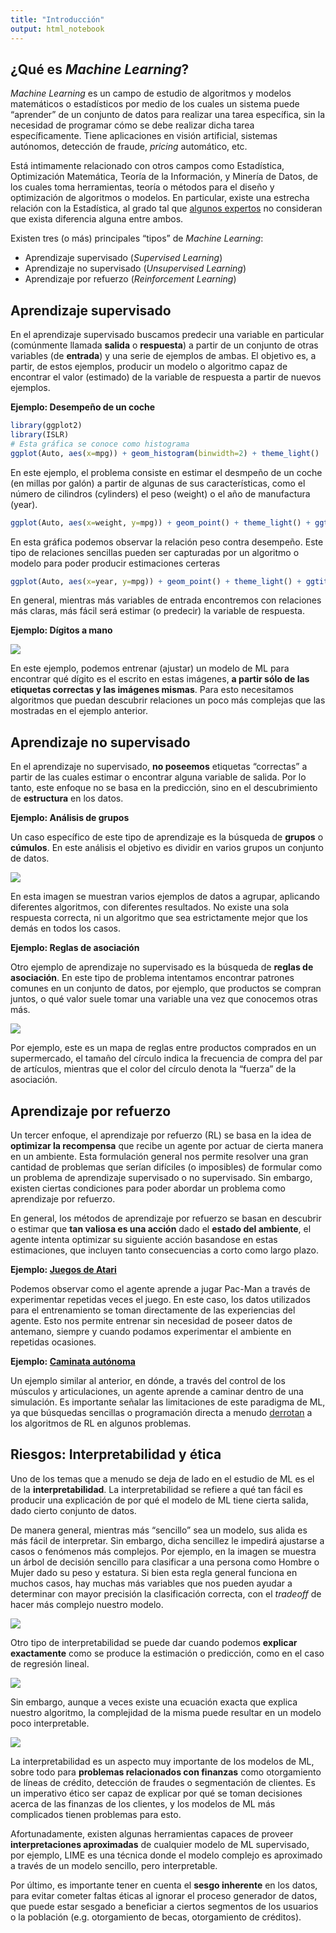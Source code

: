 ```yaml
---
title: "Introducción"
output: html_notebook
---
```

  
## ¿Qué es _Machine Learning_?

_Machine Learning_ es un campo de estudio de algoritmos y modelos matemáticos o estadísticos por medio de los cuales un sistema puede "aprender" de un conjunto de datos para realizar una tarea específica, sin la necesidad de programar cómo se debe realizar dicha tarea específicamente. Tiene aplicaciones en visión artificial, sistemas autónomos, detección de fraude, _pricing_ automático, etc.

Está intimamente relacionado con otros campos como Estadística, Optimización Matemática, Teoría de la Información, y Minería de Datos, de los cuales toma herramientas, teoría o métodos para el diseño y optimización de algoritmos o modelos. En particular, existe una estrecha relación con la Estadística, al grado tal que [algunos expertos](https://www.reddit.com/r/MachineLearning/comments/2fxi6v/ama_michael_i_jordan/ckelmtt/?context=3) no consideran que exista diferencia alguna entre ambos.

Existen tres (o más) principales "tipos" de _Machine Learning_:

* Aprendizaje supervisado (_Supervised Learning_)
* Aprendizaje no supervisado (_Unsupervised Learning_)
* Aprendizaje por refuerzo (_Reinforcement Learning_)

## Aprendizaje supervisado

En el aprendizaje supervisado buscamos predecir una variable en particular (comúnmente llamada **salida** o **respuesta**) a partir de un conjunto de otras variables (de **entrada**) y una serie de ejemplos de ambas. El objetivo es, a partir, de estos ejemplos, producir un modelo o algoritmo capaz de encontrar el valor (estimado) de la variable de respuesta a partir de nuevos ejemplos.

**Ejemplo: Desempeño de un coche**

```r
library(ggplot2)
library(ISLR)
# Esta gráfica se conoce como histograma
ggplot(Auto, aes(x=mpg)) + geom_histogram(binwidth=2) + theme_light()
```

En este ejemplo, el problema consiste en estimar el desmpeño de un coche (en millas por galón) a partir de algunas de sus características, como el número de cilindros (cylinders) el peso (weight) o el año de manufactura (year).

```r
ggplot(Auto, aes(x=weight, y=mpg)) + geom_point() + theme_light() + ggtitle("Peso vs MPG")
```

En esta gráfica podemos observar la relación peso contra desempeño. Este tipo de relaciones sencillas pueden ser capturadas por un algoritmo o modelo para poder producir estimaciones certeras

```r
ggplot(Auto, aes(x=year, y=mpg)) + geom_point() + theme_light() + ggtitle("Peso vs MPG")
```

En general, mientras más variables de entrada encontremos con relaciones más claras, más fácil será estimar (o predecir) la variable de respuesta.

**Ejemplo: Dígitos a mano**

![](images/mnist.png)

En este ejemplo, podemos entrenar (ajustar) un modelo de ML para encontrar qué dígito es el escrito en estas imágenes, **a partir sólo de las etiquetas correctas y las imágenes mismas**. Para esto necesitamos algoritmos que puedan descubrir relaciones un poco más complejas que las mostradas en el ejemplo anterior.

## Aprendizaje no supervisado

En el aprendizaje no supervisado, **no poseemos** etiquetas "correctas" a partir de las cuales estimar o encontrar alguna variable de salida. Por lo tanto, este enfoque no se basa en la predicción, sino en el descubrimiento de **estructura** en los datos.

**Ejemplo: Análisis de grupos**

Un caso específico de este tipo de aprendizaje es la búsqueda de **grupos** o **cúmulos**. En este análisis el objetivo es dividir en varios grupos un conjunto de datos.

![](images/cluster_analysis.png)

En esta imagen se muestran varios ejemplos de datos a agrupar, aplicando diferentes algoritmos, con diferentes resultados. No existe una sola respuesta correcta, ni un algoritmo que sea estrictamente mejor que los demás en todos los casos.

**Ejemplo: Reglas de asociación**

Otro ejemplo de aprendizaje no supervisado es la búsqueda de **reglas de asociación**. En este tipo de problema intentamos encontrar patrones comunes en un conjunto de datos, por ejemplo, que productos se compran juntos, o qué valor suele tomar una variable una vez que conocemos otras más.

![](images/rule_assoc.png)

Por ejemplo, este es un mapa de reglas entre productos comprados en un supermercado, el tamaño del círculo indica la frecuencia de compra del par de artículos, mientras que el color del círculo denota la "fuerza" de la asociación.

## Aprendizaje por refuerzo

Un tercer enfoque, el aprendizaje por refuerzo (RL) se basa en la idea de **optimizar la recompensa** que recibe un agente por actuar de cierta manera en un ambiente. Esta formulación general nos permite resolver una gran cantidad de problemas que serían difíciles (o imposibles) de formular como un problema de aprendizaje supervisado o no supervisado. Sin embargo, existen ciertas condiciones para poder abordar un problema como aprendizaje por refuerzo.

En general, los métodos de aprendizaje por refuerzo se basan en descubrir o estimar que **tan valiosa es una acción** dado el **estado del ambiente**, el agente intenta optimizar su siguiente acción basandose en estas estimaciones, que incluyen tanto consecuencias a corto como largo plazo.

**Ejemplo: [Juegos de Atari](https://www.youtube.com/watch?v=4MlZncshy1Q)**

Podemos observar como el agente aprende a jugar Pac-Man a través de experimentar repetidas veces el juego. En este caso, los datos utilizados para el entrenamiento se toman directamente de las experiencias del agente. Esto nos permite entrenar sin necesidad de poseer datos de antemano, siempre y cuando podamos experimentar el ambiente en repetidas ocasiones.

**Ejemplo: [Caminata autónoma](https://www.youtube.com/watch?v=gn4nRCC9TwQ)**

Un ejemplo similar al anterior, en dónde, a través del control de los músculos y articulaciones, un agente aprende a caminar dentro de una simulación. Es importante señalar las limitaciones de este paradigma de ML, ya que búsquedas sencillas o programación directa a menudo [derrotan](https://www.youtube.com/watch?v=vjSohj-Iclc) a los algoritmos de RL en algunos problemas.

## Riesgos: Interpretabilidad y ética

Uno de los temas que a menudo se deja de lado en el estudio de ML es el de la **interpretabilidad**. La interpretabilidad se refiere a qué tan fácil es producir una explicación de por qué el modelo de ML tiene cierta salida, dado cierto conjunto de datos. 

De manera general, mientras más "sencillo" sea un modelo, sus alida es más fácil de interpretar. Sin embargo, dicha sencillez le impedirá ajustarse a casos o fenómenos más complejos. Por ejemplo, en la imagen se muestra un árbol de decisión sencillo para clasificar a una persona como Hombre o Mujer dado su peso y estatura. Si bien esta regla general funciona en muchos casos, hay muchas más variables que nos pueden ayudar a determinar con mayor precisión la clasificación correcta, con el _tradeoff_ de hacer más complejo nuestro modelo.

![](images/simple_tree.png)

Otro tipo de interpretabilidad se puede dar cuando podemos **explicar exactamente** como se produce la estimación o predicción, como en el caso de regresión lineal. 

![](images/linear_regression.png)

Sin embargo, aunque a veces existe una ecuación exacta que explica nuestro algoritmo, la complejidad de la misma puede resultar en un modelo poco interpretable.

![](images/mlp.png)

La interpretabilidad es un aspecto muy importante de los modelos de ML, sobre todo para **problemas relacionados con finanzas** como otorgamiento de líneas de crédito, detección de fraudes o segmentación de clientes. Es un imperativo ético ser capaz de explicar por qué se toman decisiones acerca de las finanzas de los clientes, y los modelos de ML más complicados tienen problemas para esto. 

Afortunadamente, existen algunas herramientas capaces de proveer **interpretaciones aproximadas** de cualquier modelo de ML supervisado, por ejemplo, LIME es una técnica donde el modelo complejo es aproximado a través de un modelo sencillo, pero interpretable.

Por último, es importante tener en cuenta el **sesgo inherente** en los datos, para evitar cometer faltas éticas al ignorar el proceso generador de datos, que puede estar sesgado a beneficiar a ciertos segmentos de los usuarios o la población (e.g. otorgamiento de becas, otorgamiento de créditos).
